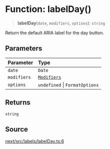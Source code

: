 # Function: labelDay()

> **labelDay**(`date`, `modifiers`, `options`): `string`

Return the default ARIA label for the day button.

## Parameters

| Parameter | Type |
| :------ | :------ |
| `date` | `Date` |
| `modifiers` | [`Modifiers`](/api/next/type-aliases/Modifiers.mdx) |
| `options` | `undefined` \| `FormatOptions` |

## Returns

`string`

## Source

[next/src/labels/labelDay.ts:6](https://github.com/gpbl/react-day-picker/blob/56bfb649e/next/src/labels/labelDay.ts#L6)
